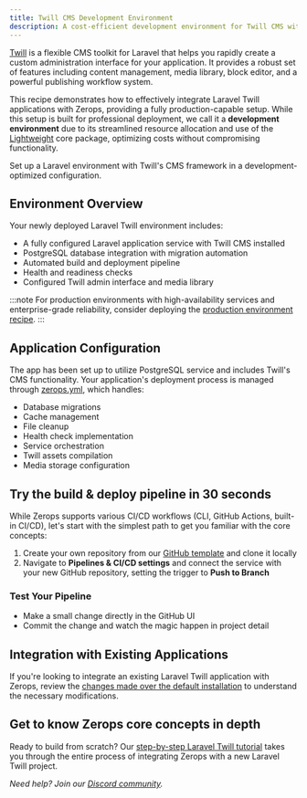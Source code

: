 ```yaml
---
title: Twill CMS Development Environment
description: A cost-efficient development environment for Twill CMS with production-grade capabilities, featuring PostgreSQL and automated deployment pipeline.
---
```



[Twill](https://twillcms.com/) is a flexible CMS toolkit for Laravel that helps you rapidly create a custom administration interface for your application. It provides a robust set of features including content management, media library, block editor, and a powerful publishing workflow system.

This recipe demonstrates how to effectively integrate Laravel Twill applications with Zerops, providing a fully production-capable setup. While this setup is built for professional deployment, we call it a **development environment** due to its streamlined resource allocation and use of the [Lightweight](/features/pricing#understanding-projects) core package, optimizing costs without compromising functionality.

<CustomCard icon={IconTwill} title="Deploy Twill CMS Development Stack">
  <div className="flex-grow pb-1 pt-0.5">Set up a Laravel environment with Twill's CMS framework in a development-optimized configuration.</div>
  <DeployButton link="twill-devel" badgeWidth="200" />
</CustomCard>

## Environment Overview

Your newly deployed Laravel Twill environment includes:

- A fully configured Laravel application service with Twill CMS installed
- PostgreSQL database integration with migration automation
- Automated build and deployment pipeline
- Health and readiness checks
- Configured Twill admin interface and media library

:::note
For production environments with high-availability services and enterprise-grade reliability, consider deploying the [production environment recipe](/frameworks/laravel/recipes/minimal-prod).
:::

## Application Configuration

The app has been set up to utilize PostgreSQL service and includes Twill's CMS functionality. Your application's deployment process is managed through [zerops.yml](/zerops-yml/specification), which handles:

- Database migrations
- Cache management
- File cleanup
- Health check implementation
- Service orchestration
- Twill assets compilation
- Media storage configuration

## Try the build & deploy pipeline in 30 seconds

While Zerops supports various CI/CD workflows (CLI, GitHub Actions, built-in CI/CD), let's start with the simplest path to get you familiar with the core concepts:

1. Create your own repository from our [GitHub template](https://github.com/zeropsio/recipe-laravel-minimal) and clone it locally
2. Navigate to **Pipelines & CI/CD settings** and connect the service with your new GitHub repository, setting the trigger to **Push to Branch**

### Test Your Pipeline

- Make a small change directly in the GitHub UI
- Commit the change and watch the magic happen in project detail

## Integration with Existing Applications

If you're looking to integrate an existing Laravel Twill application with Zerops, review the [changes made over the default installation](https://github.com/zeropsio/recipe-laravel-minimal/blob/main/README.md#changes-made-over-the-default-installation) to understand the necessary modifications.

## Get to know Zerops core concepts in depth
Ready to build from scratch? Our [step-by-step Laravel Twill tutorial](/frameworks/laravel/introduction) takes you through the entire process of integrating Zerops with a new Laravel Twill project.

*Need help? Join our [Discord community](https://discord.gg/zerops).*